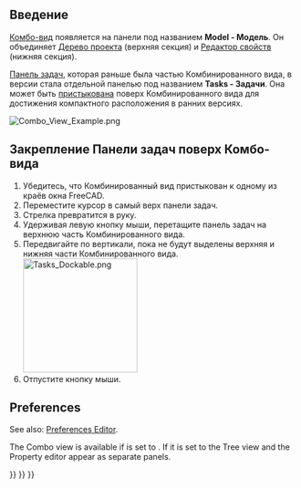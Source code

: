 <languages/>
{{TOCright}}

<span id="Introduction"></span>
== Введение ==

[[Combo_view/ru|Комбо-вид]] появляется на панели под названием '''Model - Модель'''. Он объединяет [[Tree_view/ru|Дерево проекта]] (верхняя секция) и [[Property_editor/ru|Редактор свойств]] (нижняя секция).

[[Task_panel/ru|Панель задач]], которая раньше была частью Комбинированного вида, в версии {{VersionPlus/ru|1.0}} стала отдельной панелью под названием '''Tasks - Задачи'''. Она может быть [[#Dock_Task_panel_on_top_of_Combo_view/ru|пристыкована]] поверх Комбинированного вида для достижения компактного расположения в ранних версиях.

[[File:Combo_View_Example.png]]
{{Caption|Комбинированный вид (вкладка Model - Модель) с пристыкованной панелью задач (вкладка Tasks - Задачи)}}

<span id="Dock_Task_panel_on_top_of_Combo_view"></span>
== Закрепление Панели задач поверх Комбо-вида ==

# Убедитесь, что Комбинированный вид пристыкован к одному из краёв окна FreeCAD.
# Переместите курсор в самый верх панели задач.
# Стрелка превратится в руку.
# Удерживая левую кнопку мыши, перетащите панель задач на верхнюю часть Комбинированного вида.
# Передвигайте по вертикали, пока не будут выделены верхняя и нижняя части Комбинированного вида.<br>[[File:Tasks_Dockable.png|200px]]
# Отпустите кнопку мыши.

== Preferences ==

See also: [[Preferences_Editor|Preferences Editor]].

The Combo view is available if {{MenuCommand|Edit → Preferences... → General → General → Tree view mode}} is set to {{Value|Combined}}. If it is set to {{Value|Independent}} the Tree view and the Property editor appear as separate panels.


{{Interface_navi{{#translation:}}}}
{{Std_Base_navi{{#translation:}}}}
{{Userdocnavi{{#translation:}}}}